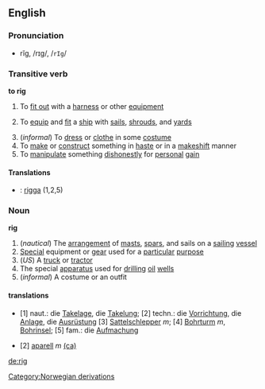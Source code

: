 {{wikipedia}}
==English==
===Pronunciation===
*rĭg, /rɪɡ/, /<tt>rIg</tt>/

===Transitive verb===
'''to rig'''

#To [[fit out]] with a [[harness]] or other [[equipment]]
# {{cattag|nautical}}  To [[equip]] and [[fit]] a [[ship]] with [[sail]]s, [[shroud]]s, and [[yard]]s
#(''informal'') To [[dress]] or [[clothe]] in some [[costume]]
#To [[make]] or [[construct]] something in [[haste]] or in a [[makeshift]] manner
#To [[manipulate]] something [[dishonestly]] for [[personal]] [[gain]]

====Translations====
*{{sv}}: [[rigga]] (1,2,5)

===Noun===
'''rig'''

#(''nautical'') The [[arrangement]] of [[mast]]s, [[spar]]s, and sails on a [[sailing]] [[vessel]]
#[[Special]] equipment or [[gear]] used for a [[particular]] [[purpose]]
#(''US'') A [[truck]] or [[tractor]]
#The special [[apparatus]] used for [[drilling]] [[oil]] [[wells]]
#(''informal'') A costume or an outfit
[[Category:Norwegian derivations]]


====translations====
*{{de}} [1] naut.: die [[Takelage]], die [[Takelung]]; [2] techn.: die [[Vorrichtung]], die [[Anlage]], die [[Ausrüstung]] [3] [[Sattelschlepper]] ''m''; [4] [[Bohrturm]] ''m'', [[Bohrinsel]]; [5] fam.: die [[Aufmachung]]
*{{ca}} [2] [[aparell]] ''m'' [[:ca:aparell|(ca)]]


[[de:rig]]